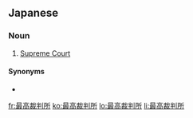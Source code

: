 ==Japanese==
{{ja-kanjitab|さい|こう|さい|ばん|しょ}}

===Noun===
{{ja-noun|さいこう さいばんしょ}}

# [[Supreme Court]]

====Synonyms====
* {{ja-r|最高裁|さいこうさい}}

[[fr:最高裁判所]]
[[ko:最高裁判所]]
[[lo:最高裁判所]]
[[li:最高裁判所]]